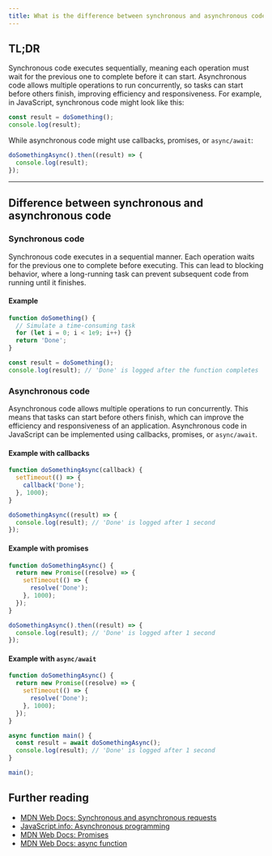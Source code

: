 ```yaml
---
title: What is the difference between synchronous and asynchronous code?
---
```


## TL;DR

Synchronous code executes sequentially, meaning each operation must wait for the previous one to complete before it can start. Asynchronous code allows multiple operations to run concurrently, so tasks can start before others finish, improving efficiency and responsiveness. For example, in JavaScript, synchronous code might look like this:

```js
const result = doSomething();
console.log(result);
```

While asynchronous code might use callbacks, promises, or `async/await`:

```js
doSomethingAsync().then((result) => {
  console.log(result);
});
```

---

## Difference between synchronous and asynchronous code

### Synchronous code

Synchronous code executes in a sequential manner. Each operation waits for the previous one to complete before executing. This can lead to blocking behavior, where a long-running task can prevent subsequent code from running until it finishes.

#### Example

```js
function doSomething() {
  // Simulate a time-consuming task
  for (let i = 0; i < 1e9; i++) {}
  return 'Done';
}

const result = doSomething();
console.log(result); // 'Done' is logged after the function completes
```

### Asynchronous code

Asynchronous code allows multiple operations to run concurrently. This means that tasks can start before others finish, which can improve the efficiency and responsiveness of an application. Asynchronous code in JavaScript can be implemented using callbacks, promises, or `async/await`.

#### Example with callbacks

```js
function doSomethingAsync(callback) {
  setTimeout(() => {
    callback('Done');
  }, 1000);
}

doSomethingAsync((result) => {
  console.log(result); // 'Done' is logged after 1 second
});
```

#### Example with promises

```js
function doSomethingAsync() {
  return new Promise((resolve) => {
    setTimeout(() => {
      resolve('Done');
    }, 1000);
  });
}

doSomethingAsync().then((result) => {
  console.log(result); // 'Done' is logged after 1 second
});
```

#### Example with `async/await`

```js
function doSomethingAsync() {
  return new Promise((resolve) => {
    setTimeout(() => {
      resolve('Done');
    }, 1000);
  });
}

async function main() {
  const result = await doSomethingAsync();
  console.log(result); // 'Done' is logged after 1 second
}

main();
```

## Further reading

- [MDN Web Docs: Synchronous and asynchronous requests](https://developer.mozilla.org/en-US/docs/Learn/JavaScript/Asynchronous/Concepts)
- [JavaScript.info: Asynchronous programming](https://javascript.info/async)
- [MDN Web Docs: Promises](https://developer.mozilla.org/en-US/docs/Web/JavaScript/Reference/Global_Objects/Promise)
- [MDN Web Docs: async function](https://developer.mozilla.org/en-US/docs/Web/JavaScript/Reference/Statements/async_function)
